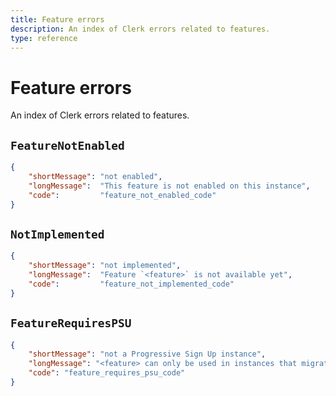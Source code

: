 ```yaml
---
title: Feature errors
description: An index of Clerk errors related to features.
type: reference
---
```


# Feature errors

An index of Clerk errors related to features.

## `FeatureNotEnabled`

```json {{ prettier: false }}
{
    "shortMessage": "not enabled",
    "longMessage":  "This feature is not enabled on this instance",
    "code":         "feature_not_enabled_code"
}
```

## `NotImplemented`

```json {{ prettier: false }}
{
    "shortMessage": "not implemented",
    "longMessage":  "Feature `<feature>` is not available yet",
    "code":         "feature_not_implemented_code"
}
```

## `FeatureRequiresPSU`

```json {{ prettier: false }}
{
    "shortMessage": "not a Progressive Sign Up instance",
    "longMessage": "<feature> can only be used in instances that migrated to Progressive Sign Up (https://clerk.com/docs/upgrade-guides/progressive-sign-up)",
    "code": "feature_requires_psu_code"
}
```
